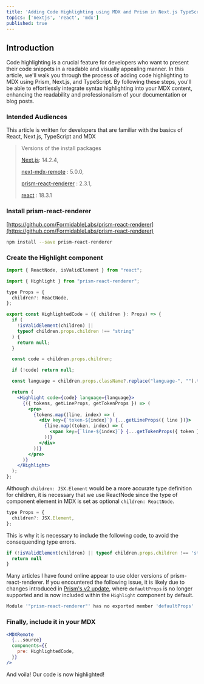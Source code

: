 ```yaml
---
title: 'Adding Code Highlighting using MDX and Prism in Next.js TypeScript'
topics: ['nextjs', 'react', 'mdx']
published: true
---
```


## Introduction

Code highlighting is a crucial feature for developers who want to present their code snippets in a readable and visually appealing manner. In this article, we'll walk you through the process of adding code highlighting to MDX using Prism, Next.js, and TypeScript. By following these steps, you'll be able to effortlessly integrate syntax highlighting into your MDX content, enhancing the readability and professionalism of your documentation or blog posts.

### Intended Audiences

This article is written for developers that are familiar with the basics of React, Next.js, TypeScript and MDX

> Versions of the install packages
>
> [Next.js](https://nextjs.org/): 14.2.4,
>
> [next-mdx-remote](https://github.com/hashicorp/next-mdx-remote) : 5.0.0,
>
> [prism-react-renderer](https://github.com/FormidableLabs/prism-react-renderer) : 2.3.1,
>
> [react](https://react.dev/) : 18.3.1

### Install prism-react-renderer

[https://github.com/FormidableLabs/prism-react-renderer](https://github.com/FormidableLabs/prism-react-renderer)

```bash
npm install --save prism-react-renderer
```

### Create the Highlight component

```jsx
import { ReactNode, isValidElement } from "react";

import { Highlight } from "prism-react-renderer";

type Props = {
  children?: ReactNode,
};

export const HighlightedCode = ({ children }: Props) => {
  if (
    !isValidElement(children) ||
    typeof children.props.children !== "string"
  ) {
    return null;
  }

  const code = children.props.children;

  if (!code) return null;

  const language = children.props.className?.replace("language-", "").trim();

  return (
    <Highlight code={code} language={language}>
      {({ tokens, getLineProps, getTokenProps }) => (
        <pre>
          {tokens.map((line, index) => (
            <div key={`token-${index}`} {...getLineProps({ line })}>
              {line.map((token, index) => (
                <span key={`line-${index}`} {...getTokenProps({ token })} />
              ))}
            </div>
          ))}
        </pre>
      )}
    </Highlight>
  );
};
```

Although `children: JSX.Element` would be a more accurate type definition for children, it is necessary that we use ReactNode since the type of component element in MDX is set as optional `children: ReactNode`.

```jsx
type Props = {
  children?: JSX.Element,
};
```

This is why it is necessary to include the following code, to avoid the consequending type errors.

```jsx
if (!isValidElement(children) || typeof children.props.children !== 'string') {
  return null
}
```

Many articles I have found online appear to use older versions of prism-react-renderer. If you encountered the following issue, it is likely due to changes introduced in [Prism's v2 update](https://github.com/FormidableLabs/prism-react-renderer?tab=readme-ov-file#upgrade), where `defaultProps` is no longer supported and is now included within the `Highlight` component by default.

```jsx
Module '"prism-react-renderer"' has no exported member 'defaultProps'
```

### Finally, include it in your MDX

```jsx
<MDXRemote
  {...source}
  components={{
    pre: HighlightedCode,
  }}
/>
```

And voila! Our code is now highlighted!

